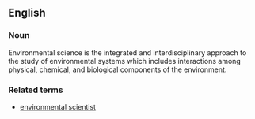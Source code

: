 ==English==
===Noun===

Environmental science is the integrated and interdisciplinary approach to the study of environmental systems which includes interactions among physical, chemical, and biological components of the environment.

===Related terms===
* [[environmental scientist]]